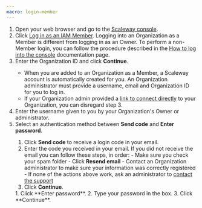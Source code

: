 ```yaml
---
macro: login-member
---
```


1. Open your web browser and go to the [Scaleway console](https://account.scaleway.com/?service=elements).
2. Click [Log in as an IAM Member](https://account.scaleway.com/member-login?redirectToUrl=https://console.scaleway.com/).
    <Message type="important">
      Logging into an Organization as a Member is different from logging in as an Owner. To perform a non-Member login, you can follow the procedure described in the [How to log into the console](/account/how-to/log-in-to-the-console) documentation page.
    </Message>
3. Enter the Organization ID and click **Continue**.
    <Message type="important">
      - When you are added to an Organization as a Member, a Scaleway account is automatically created for you. An Organization administrator must provide a username, email and Organization ID for you to log in.
      - If your Organization admin provided a [link to connect directly](/organizations-and-projects/how-to/set-organization-alias) to your Organization, you can disregard step 3.
    </Message>
4. Enter the username given to you by your Organization's Owner or administrator.
5. Select an authentication method between **Send code** and **Enter password**.
    <Tabs id="create-account">
      <TabsTab label="Email code">
      1. Click **Send code** to receive a login code in your email.
      2. Enter the code you received in your email.
          <Message type="tip">
            If you did not receive the email you can follow these steps, in order:
              - Make sure you check your spam folder
              - Click **Resend email**
              - Contact an Organization administrator to make sure your information was correctly registered
              - If none of the actions above work, ask an administrator to [contact the support](/account/how-to/open-a-support-ticket/#writing-an-effective-subject-and-description)
          </Message>
      3. Click **Continue**.
      </TabsTab>
      <TabsTab label="Password">
      1. Click **Enter password**.
      2. Type your password in the box.
      3. Click **Continue**.
      </TabsTab>
    </Tabs>